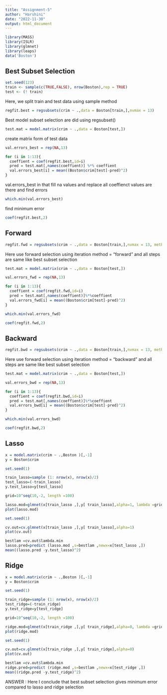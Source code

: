---
title: "Assignment-5"
author: "Harshini"
date: "2022-11-30"
output: html_document
---

```{r}
library(MASS)
library(ISLR)
library(glmnet)
library(leaps)
data('Boston')
```

## Best Subset Selection

```{r}
set.seed(123)
train <- sample(c(TRUE,FALSE), nrow(Boston),rep = TRUE)
test <- (! train)
```

Here, we split train and test data using sample method

```{r}
regfit.best = regsubsets(crim ~ .,data = Boston[train,],nvmax = 13)
```

Best model subset selection are did using regsubset()

```{r}
test.mat = model.matrix(crim ~ .,data = Boston[test,])
```

create matrix form of test data

```{r}
val.errors_best = rep(NA,13)

for (i in 1:13){
  coeffient = coef(regfit.best,id=i)
  pred = test.mat[,names(coeffient)] %*% coeffient
  val.errors_best[i] = mean((Boston$crim[test]-pred)^2)
}
```

val.errors_best in that fill na values and replace all coeffienct values are there 
and find errors

```{r}
which.min(val.errors_best)
```

find minimum error 

```{r}
coef(regfit.best,2)
```

## Forward

```{r}
regfit.fwd = regsubsets(crim ~ .,data = Boston[train,],nvmax = 13, method ="forward")
```

Here use forward selection using iteration method = "forward"
and all steps are same like best subset selection 

```{r}
test.mat = model.matrix(crim ~ .,data = Boston[test,])
```


```{r}
val.errors_fwd = rep(NA,13)

for (i in 1:13){
  coeffient = coef(regfit.fwd,id=i)
  pred = test.mat[,names(coeffient)]%*%coeffient
  val.errors_fwd[i] = mean((Boston$crim[test]-pred)^2)
}
```

```{r}
which.min(val.errors_fwd)
```

```{r}
coef(regfit.fwd,2)
```

## Backward

```{r}
regfit.bwd = regsubsets(crim ~ .,data = Boston[train,],nvmax = 13, method ="backward")
```

Here use forward selection using iteration method = "backward"
and all steps are same like best subset selection

```{r}
test.mat = model.matrix(crim ~ .,data = Boston[test,])
```


```{r}
val.errors_bwd = rep(NA,13)

for (i in 1:13){
  coeffient = coef(regfit.bwd,id=i)
  pred = test.mat[,names(coeffient)]%*%coeffient
  val.errors_bwd[i] = mean((Boston$crim[test]-pred)^2)
}
```

```{r}
which.min(val.errors_bwd)
```

```{r}
coef(regfit.bwd,2)
```


## Lasso

```{r}
x = model.matrix(crim ~ .,Boston )[,-1]
y = Boston$crim
```


```{r}
set.seed(1)

train_lasso=sample (1: nrow(x), nrow(x)/2)
test_lasso=(-train_lasso) 
y.test_lasso=y[test_lasso]
```


```{r}
grid=10^seq(10,-2, length =100)

lasso.mod=glmnet(x[train_lasso ,],y[ train_lasso],alpha=1, lambda =grid)
plot(lasso.mod)
```


```{r}
set.seed(1)

cv.out=cv.glmnet(x[train_lasso ,],y[ train_lasso],alpha=1)
plot(cv.out)
```


```{r}
bestlam =cv.out$lambda.min
lasso.pred=predict (lasso.mod ,s=bestlam ,newx=x[test_lasso ,])
mean((lasso.pred -y.test_lasso)^2)
```

## Ridge

```{r}
x = model.matrix(crim ~ .,Boston )[,-1]
y = Boston$crim
```


```{r}
set.seed(1)

train_ridge=sample (1: nrow(x), nrow(x)/2)
test_ridge=(-train_ridge) 
y.test_ridge=y[test_ridge]
```



```{r}
grid=10^seq(10,-2, length =100)

ridge.mod=glmnet(x[train_ridge ,],y[ train_ridge],alpha=0, lambda =grid)
plot(ridge.mod)
```


```{r}
set.seed(1)

cv.out=cv.glmnet(x[train_ridge ,],y[ train_ridge],alpha=0)
plot(cv.out)
```


```{r}
bestlam =cv.out$lambda.min
ridge.pred=predict (ridge.mod ,s=bestlam ,newx=x[test_ridge ,])
mean((ridge.pred -y.test_ridge)^2)
```

ANSWER : Here I conclude that best subset selection gives minimum error compared to lasso and ridge selection  

